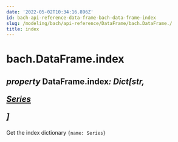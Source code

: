 ```yaml
---
date: '2022-05-02T10:34:16.896Z'
id: bach-api-reference-data-frame-bach-data-frame-index
slug: /modeling/bach/api-reference/DataFrame/bach.DataFrame./
title: index
---
```


# bach.DataFrame.index

<div class="property">

<h2 class="signature-property"><span class="type-annotation"><em>property</em></span> <span class="additional-name">DataFrame.</span><span class="name">index</span><span class="type-annotation"><em>: Dict[str, 

 [Series](/docs/modeling/bach/api-reference/Series/bach.Series/#bach.Series)

]

</em></span> </h2>


<div class="content">

Get the index dictionary `{name: Series}`


</div>

</div>
